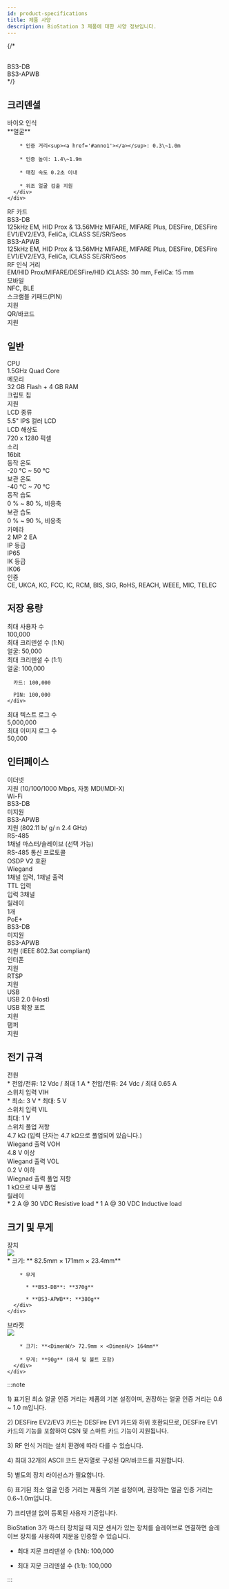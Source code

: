```yaml
---
id: product-specifications
title: 제품 사양
description: BioStation 3 제품에 대한 사양 정보입니다.
---
```



{/* <div className='techspec-section techspecs-header-row'>
  <div className='techspecs-rowheader'>&nbsp;</div>
  <div className='techspecs-columnheader'>BS3-DB</div>
  <div className='techspecs-columnheader'>BS3-APWB</div>
</div> */}

## 크리덴셜

<div className='techspec with-2-columns'>
  <div className='techspec-section'>
    <div className='techspecs-rowheader'>바이오 인식</div>
    <div className='techspecs-body'>
      <div className='column small-l1'>
        <Face />
      </div>
      <div className='column small-l2'>
        **얼굴**
        
        * 인증 거리<sup><a href='#anno1'></a></sup>: 0.3\~1.0m
        
        * 인증 높이: 1.4\~1.9m
        
        * 매칭 속도 0.2초 이내
        
        * 위조 얼굴 검출 지원
      </div>
    </div>
  </div>

  <div className='techspec-section'>
    <div className='techspecs-rowheader'>RF 카드</div>
    <div className='techspecs-body'>
      <div className='row'>
        <div className='column small-l1'>BS3-DB</div>
        <div className='column small-l2'>
          125kHz EM, HID Prox & 13.56MHz MIFARE, MIFARE Plus, DESFire, DESFire EV1/EV2/EV3<sup><a href='#anno2'></a></sup>, FeliCa, iCLASS SE/SR/Seos
        </div>
      </div>
      <div className='row'>
        <div className='column small-l1'>BS3-APWB</div>
        <div className='column small-l2'>
          125kHz EM, HID Prox & 13.56MHz MIFARE, MIFARE Plus, DESFire, DESFire EV1/EV2/EV3<sup id='dupl'><a href='#anno2'></a></sup>, FeliCa, iCLASS SE/SR/Seos
        </div>
      </div>
    </div>
   </div>

  <div className='techspec-section'>
    <div className='techspecs-rowheader'>RF 인식 거리<sup><a href='#anno3'></a></sup></div>
    <div className='techspecs-body'>
      EM/HID Prox/MIFARE/DESFire/HID iCLASS: 30 mm, FeliCa: 15 mm
    </div>
  </div>

  <div className='techspec-section'>
    <div className='techspecs-rowheader'>모바일</div>
    <div className='techspecs-body'>
      NFC, BLE
    </div>
  </div>

  <div className='techspec-section'>
    <div className='techspecs-rowheader'>스크램블 키패드(PIN)</div>
    <div className='techspecs-body'>
      지원
    </div>
  </div>

  <div className='techspec-section'>
    <div className='techspecs-rowheader'>QR/바코드<sup><a href='#anno4'></a></sup></div>
    <div className='techspecs-body'>
      지원<sup><a href='#anno5'></a></sup>
    </div>
  </div>
</div>

## 일반

<div className='techspec with-2-columns'>

  <div className='techspec-section'>
    <div className='techspecs-rowheader'>CPU</div>
    <div className='techspecs-body'>1.5GHz Quad Core</div>
  </div>

  <div className='techspec-section'>
    <div className='techspecs-rowheader'>메모리</div>
    <div className='techspecs-body'>32 GB Flash + 4 GB RAM</div>
  </div>

  <div className='techspec-section'>
    <div className='techspecs-rowheader'>크립토 칩</div>
    <div className='techspecs-body'>지원</div>
  </div>

  <div className='techspec-section'>
    <div className='techspecs-rowheader'>LCD 종류</div>
    <div className='techspecs-body'>5.5" IPS 컬러 LCD</div>
  </div>

  <div className='techspec-section'>
    <div className='techspecs-rowheader'>LCD 해상도</div>
    <div className='techspecs-body'>720 x 1280 픽셀</div>
  </div>

  <div className='techspec-section'>
    <div className='techspecs-rowheader'>소리</div>
    <div className='techspecs-body'>16bit</div>
  </div>

  <div className='techspec-section'>
    <div className='techspecs-rowheader'>동작 온도</div>
    <div className='techspecs-body'>-20 °C ~ 50 °C</div>
  </div>

  <div className='techspec-section'>
    <div className='techspecs-rowheader'>보관 온도</div>
    <div className='techspecs-body'>-40 °C ~ 70 °C</div>
  </div>

  <div className='techspec-section'>
    <div className='techspecs-rowheader'>동작 습도</div>
    <div className='techspecs-body'>0 % ~ 80 %, 비응축</div>
  </div>

  <div className='techspec-section'>
    <div className='techspecs-rowheader'>보관 습도</div>
    <div className='techspecs-body'>0 % ~ 90 %, 비응축</div>
  </div>

  <div className='techspec-section'>
    <div className='techspecs-rowheader'>카메라</div>
    <div className='techspecs-body'>2 MP 2 EA</div>
  </div>

  <div className='techspec-section'>
    <div className='techspecs-rowheader'>IP 등급</div>
    <div className='techspecs-body'>IP65</div>
  </div>

  <div className='techspec-section'>
    <div className='techspecs-rowheader'>IK 등급</div>
    <div className='techspecs-body'>IK06</div>
  </div>

  <div className='techspec-section'>
    <div className='techspecs-rowheader'>인증</div>
    <div className='techspecs-body'>CE, UKCA, KC, FCC, IC, RCM, BIS, SIG, RoHS, REACH, WEEE, MIC, TELEC</div>
  </div>

</div>

## 저장 용량

<div className='techspec with-2-columns'>

  <div className='techspec-section'>
    <div className='techspecs-rowheader'>최대 사용자 수</div>
    <div className='techspecs-body'>100,000<sup><a href='#anno6'></a></sup></div>
  </div>

  <div className='techspec-section'>
    <div className='techspecs-rowheader'>최대 크리덴셜 수 (1:N)</div>
    <div className='techspecs-body'>얼굴: 50,000</div>
  </div>

  <div className='techspec-section'>
    <div className='techspecs-rowheader'>최대 크리덴셜 수 (1:1)</div>
    <div className='techspecs-body'>
      얼굴: 100,000

      카드: 100,000

      PIN: 100,000
    </div>
  </div>

  <div className='techspec-section'>
    <div className='techspecs-rowheader'>최대 텍스트 로그 수</div>
    <div className='techspecs-body'>5,000,000</div>
  </div>

  <div className='techspec-section'>
    <div className='techspecs-rowheader'>최대 이미지 로그 수</div>
    <div className='techspecs-body'>50,000</div>
  </div>

</div>

## 인터페이스

<div className='techspec with-2-columns'>

  <div className='techspec-section'>
    <div className='techspecs-rowheader'>이더넷</div>
    <div className='techspecs-body'>지원 (10/100/1000 Mbps, 자동 MDI/MDI-X)</div>
  </div>

  <div className='techspec-section'>
    <div className='techspecs-rowheader'>Wi-Fi</div>
    <div className='techspecs-body'>
      <div className='row'>
        <div className='column small-l1'>BS3-DB</div>
        <div className='column small-l2'>미지원</div>
      </div>
      <div className='row'>
        <div className='column small-l1'>BS3-APWB</div>
        <div className='column small-l2'>지원 (802.11 b/ g/ n 2.4 GHz)</div>
      </div>
    </div>
  </div>

  <div className='techspec-section'>
    <div className='techspecs-rowheader'>RS-485</div>
    <div className='techspecs-body'>1채널 마스터/슬레이브 (선택 가능)</div>
  </div>

  <div className='techspec-section'>
    <div className='techspecs-rowheader'>RS-485 통신 프로토콜</div>
    <div className='techspecs-body'>OSDP V2 호환</div>
  </div>

  <div className='techspec-section'>
    <div className='techspecs-rowheader'>Wiegand</div>
    <div className='techspecs-body'>1채널 입력, 1채널 출력</div>
  </div>

  <div className='techspec-section'>
    <div className='techspecs-rowheader'>TTL 입력</div>
    <div className='techspecs-body'>입력 3채널</div>
  </div>

  <div className='techspec-section'>
    <div className='techspecs-rowheader'>릴레이</div>
    <div className='techspecs-body'>1개</div>
  </div>

  <div className='techspec-section'>
    <div className='techspecs-rowheader'>PoE+</div>
    <div className='techspecs-body'>
      <div className='row'>
        <div className='column small-l1'>BS3-DB</div>
        <div className='column small-l2'>미지원</div>
      </div>
      <div className='row'>
        <div className='column small-l1'>BS3-APWB</div>
        <div className='column small-l2'>지원 (IEEE 802.3at compliant)</div>
      </div>
    </div>
  </div>

  <div className='techspec-section'>
    <div className='techspecs-rowheader'>인터폰</div>
    <div className='techspecs-body'>지원</div>
  </div>

  <div className='techspec-section'>
    <div className='techspecs-rowheader'>RTSP</div>
    <div className='techspecs-body'>지원</div>
  </div>

  <div className='techspec-section'>
    <div className='techspecs-rowheader'>USB</div>
    <div className='techspecs-body'>USB 2.0 (Host)</div>
  </div>

  <div className='techspec-section'>
    <div className='techspecs-rowheader'>USB 확장 포트</div>
    <div className='techspecs-body'>지원</div>
  </div>

  <div className='techspec-section'>
    <div className='techspecs-rowheader'>탬퍼</div>
    <div className='techspecs-body'>지원</div>
  </div>
</div>

## 전기 규격

<div className='techspec with-2-columns'>

  <div className='techspec-section'>
    <div className='techspecs-rowheader'>전원</div>
    <div className='techspecs-body'>
      * 전압/전류: 12 Vdc / 최대 1 A
      * 전압/전류: 24 Vdc / 최대 0.65 A
    </div>
  </div>

  <div className='techspec-section'>
    <div className='techspecs-rowheader'>스위치 입력 VIH</div>
    <div className='techspecs-body'>
      * 최소: 3 V
      * 최대: 5 V
    </div>
  </div>

  <div className='techspec-section'>
    <div className='techspecs-rowheader'>스위치 입력 VIL</div>
    <div className='techspecs-body'>최대: 1 V</div>
  </div>

  <div className='techspec-section'>
    <div className='techspecs-rowheader'>스위치 풀업 저항</div>
    <div className='techspecs-body'>4.7 kΩ (입력 단자는 4.7 kΩ으로 풀업되어 있습니다.)</div>
  </div>

  <div className='techspec-section'>
    <div className='techspecs-rowheader'>Wiegand 출력 VOH</div>
    <div className='techspecs-body'>4.8 V 이상</div>
  </div>

  <div className='techspec-section'>
    <div className='techspecs-rowheader'>Wiegand 출력 VOL</div>
    <div className='techspecs-body'>0.2 V 이하</div>
  </div>

  <div className='techspec-section'>
    <div className='techspecs-rowheader'>Wiegnad 출력 풀업 저항</div>
    <div className='techspecs-body'>1 kΩ으로 내부 풀업</div>
  </div>

  <div className='techspec-section'>
    <div className='techspecs-rowheader'>릴레이</div>
    <div className='techspecs-body'>
      * 2 A @ 30 VDC Resistive load
      * 1 A @ 30 VDC Inductive load
    </div>
  </div>
</div>

## 크기 및 무게


<div className='techspec with-2-columns'>

  <div className='techspec-section noborder'>
    <div className='techspecs-rowheader'>장치</div>
    <div className='techspecs-body'>
      <div className='column small-c5 modelimg'>
        <img src={useBaseUrl('/img/device/bs3-device-dimension.svg')} />
      </div>
      <div className='column small-c5 desc'>
        * 크기: **<DimenW/> 82.5mm × <DimenH/> 171mm × <DimenD/> 23.4mm**

        * 무게

          * **BS3-DB**: **370g**
          
          * **BS3-APWB**: **380g**
      </div>
    </div>
  </div>

  <div className='techspec-section noborder'>
    <div className='techspecs-rowheader'>브라켓</div>
    <div className='techspecs-body'>
      <div className='column small-c5 modelimg'>
        <img src={useBaseUrl('/img/device/bs3-bracket-front-dimension.svg')} style={{width: 223, height: 431}} />
      </div>
      <div className='column small-c5 desc'>

        * 크기: **<DimenW/> 72.9mm × <DimenH/> 164mm**
        
        * 무게: **90g** (와셔 및 볼트 포함)
      </div>
    </div>
  </div>
</div>

:::note

<span className='annotation' id='anno1'>1)</span> 표기된 최소 얼굴 인증 거리는 제품의 기본 설정이며, 권장하는 얼굴 인증 거리는 0.6 ~ 1.0 m입니다.

<span className='annotation' id='anno2'>2)</span> DESFire EV2/EV3 카드는 DESFire EV1 카드와 하위 호환되므로, DESFire EV1 카드의 기능을 포함하여 CSN 및 스마트 카드 기능이 지원됩니다.

<span className='annotation' id='anno3'>3)</span> RF 인식 거리는 설치 환경에 따라 다를 수 있습니다.

<span className='annotation' id='anno4'>4)</span> 최대 32개의 ASCII 코드 문자열로 구성된 QR/바코드를 지원합니다.

<span className='annotation' id='anno5'>5)</span> 별도의 장치 라이선스가 필요합니다.

<span className='annotation' id='anno6'>6)</span> 표기된 최소 얼굴 인증 거리는 제품의 기본 설정이며, 권장하는 얼굴 인증 거리는 0.6\~1.0m입니다.

<span className='annotation' id='anno7'>7)</span> 크리덴셜 없이 등록된 사용자 기준입니다.

BioStation 3가 마스터 장치일 때 지문 센서가 있는 장치를 슬레이브로 연결하면 슬레이브 장치를 사용하여 지문을 인증할 수
있습니다.

* 최대 지문 크리덴셜 수 (1:N): 100,000

* 최대 지문 크리덴셜 수 (1:1): 100,000

:::